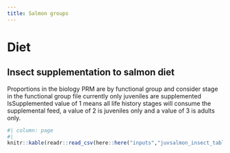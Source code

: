 ```yaml
---
title: Salmon groups
---
```


# Diet 

## Insect supplementation to salmon diet 
Proportions in the biology PRM are by functional group and consider stage in the functional group file
currently only juveniles are supplemented
IsSupplemented value of 1 means all life history stages will consume the supplemental feed, a value of 2 is juveniles only and a value of 
3 is adults only.

```r

#| column: page
#| 
knitr::kable(readr::read_csv(here::here("inputs","juvsalmon_insect_table.csv")), format="html", caption = "Table 1. Updated insect supplementation for juvenile salmon groups.")
```


